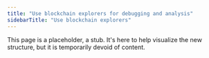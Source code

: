 ```yaml
---
title: "Use blockchain explorers for debugging and analysis"
sidebarTitle: "Use blockchain explorers"
---
```


This page is a placeholder, a stub. It's here to help visualize the new structure, but it is temporarily devoid of content.
